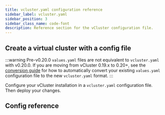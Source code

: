 ```yaml
---
title: vcluster.yaml configuration reference
sidebar_label: vcluster.yaml
sidebar_position: 3
sidebar_class_name: code-font
description: Reference section for the vCluster configuration file.
---
```




## Create a virtual cluster with a config file

:::warning
Pre-v0.20.0 `values.yaml` files are not equivalent to `vcluster.yaml` with v0.20.0. If you are moving from vCluster 0.19.x to 0.20+, see the [conversion guide](../../reference/migrations/0-20-migration) for how to automatically convert your existing `values.yaml` configuration file to the new `vcluster.yaml` format.
:::


Configure your vCluster installation in a `vcluster.yaml` configuration file. Then deploy your changes.

<DeployChanges/>

## Config reference

<ExportKubeConfig/>
<Sync/>
<Networking/>
<Policies/>
<ControlPlane/>
<RBAC/>
<Plugins/>
<Experimental/>
<External />
<Telemetry/>
